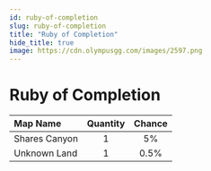 ```yaml
---
id: ruby-of-completion
slug: ruby-of-completion
title: "Ruby of Completion"
hide_title: true
image: https://cdn.olympusgg.com/images/2597.png
---
```



# <ItemIcon iconId="2597" height="32"/> Ruby of Completion
|Map Name|Quantity|Chance|
|:--|:-:|:-:|
|Shares Canyon|1|5%|
|Unknown Land|1|0.5%|

